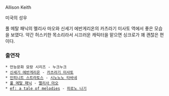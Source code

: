 Allison Keith

미국의 성우

풀 메탈 패닉의 멜리사 마오와 신세기 에반게리온의 카츠라기 미사토 역에서 좋은 모습을 보였다.
약간 허스키한 목소리라서 시끄러운 캐릭터을 맡으면 싱크로가 꽤 괜찮은 편이다.

=== 출연작 ===
 * 만능문화 묘랑 시리즈 - 누크누크
 * [[신세기 에반게리온]] - [[카츠라기 미사토]]
 * [[인피니트 스트라토스]] - [[시노노노 타바네]]
 * [[풀 메탈 패닉]] - [[멜리사 마오]]
 * [[ef: a tale of melodies]] - [[히로노 나기]]

